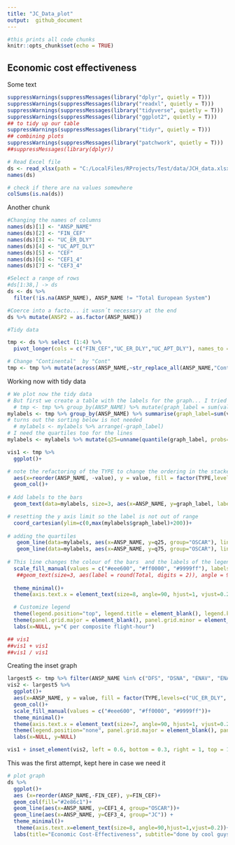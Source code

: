 ```yaml
---
title: "JC_Data_plot"
output:  github_document
---
```


```r
#this prints all code chunks
knitr::opts_chunk$set(echo = TRUE)
```

## Economic cost effectiveness

Some text

```r
suppressWarnings(suppressMessages(library("dplyr", quietly = T)))
suppressWarnings(suppressMessages(library("readxl", quietly = T)))
suppressWarnings(suppressMessages(library("tidyverse", quietly = T)))
suppressWarnings(suppressMessages(library("ggplot2", quietly = T)))
## to tidy up our table
suppressWarnings(suppressMessages(library("tidyr", quietly = T)))
## combining plots
suppressWarnings(suppressMessages(library("patchwork", quietly = T)))
##suppressMessages(library(dplyr))

# Read Excel file
ds <- read_xlsx(path = "C:/LocalFiles/RProjects/Test/data/JCH_data.xlsx", sheet="Sheet2")
names(ds)

# check if there are na values somewhere
colSums(is.na(ds))

```

Another chunk
```r
#Changing the names of columns
names(ds)[1] <- "ANSP_NAME"
names(ds)[2] <- "FIN_CEF"
names(ds)[3] <- "UC_ER_DLY"
names(ds)[4] <- "UC_APT_DLY"
names(ds)[5] <- "CEF"
names(ds)[6] <- "CEF1_4"
names(ds)[7] <- "CEF3_4"

#Select a range of rows
#ds[1:38,] -> ds 
ds <- ds %>% 
  filter(!is.na(ANSP_NAME), ANSP_NAME != "Total European System")

#Coerce into a facto... it wasn´t necessary at the end
ds %>% mutate(ANSP2 = as.factor(ANSP_NAME))

#Tidy data

tmp <- ds %>% select (1:4) %>% 
  pivot_longer(cols = c("FIN_CEF","UC_ER_DLY","UC_APT_DLY"), names_to = "TYPE", values_to ="value") 

# Change "Continental"  by "Cont" 
tmp <- tmp %>% mutate(across(ANSP_NAME,~str_replace_all(ANSP_NAME,"Continental","Cont.")))
```

Working now with tidy data
```r
# We plot now the tidy data
# But first we create a table with the labels for the graph... I tried first with an additional column but better with a separate table
  # tmp <- tmp %>% group_by(ANSP_NAME) %>% mutate(graph_label = sum(value))
mylabels <- tmp %>% group_by(ANSP_NAME) %>% summarise(graph_label=sum(value))
# turns out the sorting below is not needed
  # mylabels <- mylabels %>% arrange(-graph_label)
# I need the quartiles too for the lines
mylabels <- mylabels %>% mutate(q25=unname(quantile(graph_label, probs=0.25)), q75=unname(quantile(graph_label, probs=0.75)))

vis1 <- tmp %>%
  ggplot()+

# note the refactoring of the TYPE to change the ordering in the stacked bar
  aes(x=reorder(ANSP_NAME, -value), y = value, fill = factor(TYPE,levels=c("UC_ER_DLY", "UC_APT_DLY", "FIN_CEF")))+
  geom_col()+
  
# Add labels to the bars
  geom_text(data=mylabels, size=3, aes(x=ANSP_NAME, y=graph_label, label = round(graph_label, digits=0), angle = 90, hjust=-0.2), inherit.aes = FALSE)+

# resetting the y axis limit so the label is not out of range
  coord_cartesian(ylim=c(0,max(mylabels$graph_label)+200))+
  
# adding the quartiles
   geom_line(data=mylabels, aes(x=ANSP_NAME, y=q25, group="OSCAR"), linetype = "dashed", color="#333399", size=1, alpha = 0.5, inherit.aes = FALSE)+
   geom_line(data=mylabels, aes(x=ANSP_NAME, y=q75, group="OSCAR"), linetype = "dashed", color="#333399", size=1, alpha = 0.5, inherit.aes = FALSE)+
  
# This line changes the colour of the bars  and the labels of the legend
  scale_fill_manual(values = c("#eee600", "#ff0000", "#9999ff"), labels = c("Unit cost of en-route ATFM delays", "Unit cost of aiport ATFM delays", "Financial G2G cost-effectiveness"))+
   ##geom_text(size=3, aes(label = round(Total, digits = 2)), angle = 90, vjust = +0.5, hjust = +1)+
  
  theme_minimal()+
  theme(axis.text.x = element_text(size=8, angle=90, hjust=1, vjust=0.2))+

  # Customize legend
  theme(legend.position="top", legend.title = element_blank(), legend.key.size = unit(0.3,"cm"))+
  theme(panel.grid.major = element_blank(), panel.grid.minor = element_blank())+
  labs(x=NULL, y="€ per composite flight-hour")

## vis1
##vis1 + vis1
##vis1 / vis1
```
Creating the inset graph

```r
largest5 <- tmp %>% filter(ANSP_NAME %in% c("DFS", "DSNA", "ENAV", "ENAIRE", "NATS (Cont.)"))
vis2 <- largest5 %>%
  ggplot()+
  aes(x=ANSP_NAME, y = value, fill = factor(TYPE,levels=c("UC_ER_DLY", "UC_APT_DLY", "FIN_CEF")))+
  geom_col()+
  scale_fill_manual(values = c("#eee600", "#ff0000", "#9999ff"))+
  theme_minimal()+
  theme(axis.text.x = element_text(size=7, angle=90, hjust=1, vjust=0.2))+
  theme(legend.position="none", panel.grid.major = element_blank(), panel.grid.minor = element_blank())+
  labs(x=NULL, y=NULL)

vis1 + inset_element(vis2, left = 0.6, bottom = 0.3, right = 1, top = 1)
```


This was the first attempt, kept here in case we need it

```r
# plot graph
ds %>%
  ggplot()+
  aes (x=reorder(ANSP_NAME,-FIN_CEF), y=FIN_CEF)+
  geom_col(fill="#2e86c1")+
  geom_line(aes(x=ANSP_NAME, y=CEF1_4, group="OSCAR"))+
  geom_line(aes(x=ANSP_NAME, y=CEF3_4, group="JC")) +
  theme_minimal()+
   theme(axis.text.x=element_text(size=8, angle=90,hjust=1,vjust=0.2))+
  labs(title="Economic Cost-Effectiveness", subtitle="done by cool guys", caption="this is my caption", x=NULL, y="Financial Cost-Efficiency (€)")
```

